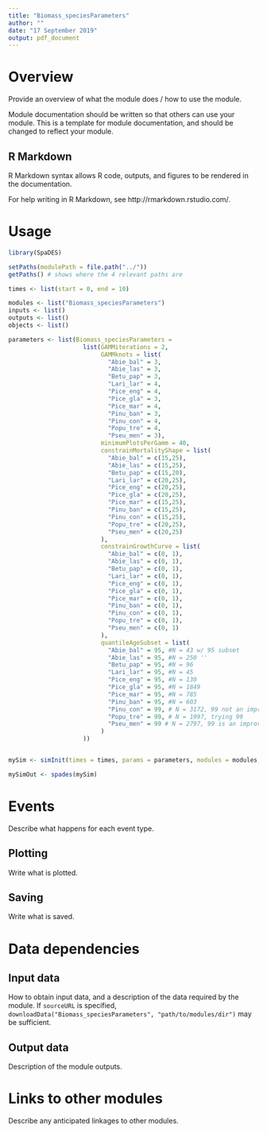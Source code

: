 ```yaml
---
title: "Biomass_speciesParameters"
author: ""
date: "17 September 2019"
output: pdf_document
---
```


# Overview

Provide an overview of what the module does / how to use the module.

Module documentation should be written so that others can use your module.
This is a template for module documentation, and should be changed to reflect your module.

## R Markdown

R Markdown syntax allows R code, outputs, and figures to be rendered in the documentation.

For help writing in R Markdown, see http://rmarkdown.rstudio.com/.

# Usage

```r
library(SpaDES)

setPaths(modulePath = file.path("../"))
getPaths() # shows where the 4 relevant paths are

times <- list(start = 0, end = 10)

modules <- list("Biomass_speciesParameters")
inputs <- list()
outputs <- list()
objects <- list()

parameters <- list(Biomass_speciesParameters = 
                     list(GAMMiterations = 2, 
                          GAMMknots = list(
                            "Abie_bal" = 3,
                            "Abie_las" = 3,
                            "Betu_pap" = 3,
                            "Lari_lar" = 4,
                            "Pice_eng" = 4,
                            "Pice_gla" = 3,
                            "Pice_mar" = 4,
                            "Pinu_ban" = 3,
                            "Pinu_con" = 4, 
                            "Popu_tre" = 4,
                            "Pseu_men" = 3),
                          minimumPlotsPerGamm = 40,
                          constrainMortalityShape = list(
                            "Abie_bal" = c(15,25),
                            "Abie_las" = c(15,25),
                            "Betu_pap" = c(15,20),
                            "Lari_lar" = c(20,25),
                            "Pice_eng" = c(20,25),
                            "Pice_gla" = c(20,25),
                            "Pice_mar" = c(15,25),
                            "Pinu_ban" = c(15,25),
                            "Pinu_con" = c(15,25), 
                            "Popu_tre" = c(20,25),
                            "Pseu_men" = c(20,25)
                          ),
                          constrainGrowthCurve = list(
                            "Abie_bal" = c(0, 1),
                            "Abie_las" = c(0, 1),
                            "Betu_pap" = c(0, 1),
                            "Lari_lar" = c(0, 1),
                            "Pice_eng" = c(0, 1),
                            "Pice_gla" = c(0, 1),
                            "Pice_mar" = c(0, 1),
                            "Pinu_ban" = c(0, 1),
                            "Pinu_con" = c(0, 1), 
                            "Popu_tre" = c(0, 1),
                            "Pseu_men" = c(0, 1)
                          ),
                          quantileAgeSubset = list(
                            "Abie_bal" = 95, #N = 43 w/ 95 subset
                            "Abie_las" = 95, #N = 250 '' 
                            "Betu_pap" = 95, #N = 96
                            "Lari_lar" = 95, #N = 45
                            "Pice_eng" = 95, #N = 130
                            "Pice_gla" = 95, #N = 1849
                            "Pice_mar" = 95, #N = 785
                            "Pinu_ban" = 95, #N = 603
                            "Pinu_con" = 99, # N = 3172, 99 not an improvement. Maybe 97
                            "Popu_tre" = 99, # N = 1997, trying 99
                            "Pseu_men" = 99 # N = 2797, 99 is an improvement
                          )
                     ))


mySim <- simInit(times = times, params = parameters, modules = modules, objects = objects)

mySimOut <- spades(mySim)


```


# Events

Describe what happens for each event type.

## Plotting

Write what is plotted.

## Saving

Write what is saved.

# Data dependencies

## Input data

How to obtain input data, and a description of the data required by the module.
If `sourceURL` is specified, `downloadData("Biomass_speciesParameters", "path/to/modules/dir")` may be sufficient.

## Output data

Description of the module outputs.

# Links to other modules

Describe any anticipated linkages to other modules.


